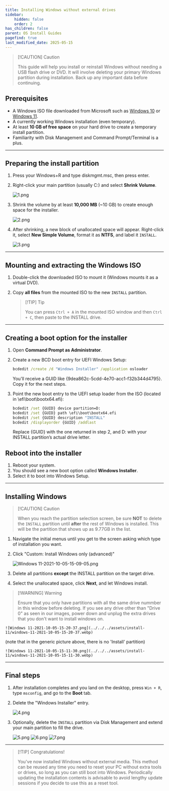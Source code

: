 ```yaml
---
title: Installing Windows without external drives
sidebar:
    hidden: false
    order: 2
has_children: false
parent: OS Install Guides
pagefind: true
last_modified_date: 2025-05-15
---
```


> [!CAUTION] Caution  
>
> This guide will help you install or reinstall Windows without needing a USB flash drive or DVD. It will involve deleting your primary Windows partition during installation. Back up any important data before continuing.

## Prerequisites

* A Windows ISO file downloaded from Microsoft such as [Windows 10](https://www.microsoft.com/software-download/windows10) or [Windows 11](https://www.microsoft.com/software-download/windows11).
* A currently working Windows installation (even temporary).
* At least **10 GB of free space** on your hard drive to create a temporary install partition.
* Familiarity with Disk Management and Command Prompt/Terminal is a plus.

---

## Preparing the install partition

1. Press your Windows+R and type diskmgmt.msc, then press enter.
2. Right-click your main partition (usually C:) and select **Shrink Volume**.

    ![1.png](../../../assets/windows-no-external/1.png)

3. Shrink the volume by at least **10,000 MB** (~10 GB) to create enough space for the installer.

    ![2.png](../../../assets/windows-no-external/2.png)

4. After shrinking, a new block of unallocated space will appear. Right-click it, select **New Simple Volume**, format it as **NTFS**, and label it `INSTALL`.

    ![3.png](../../../assets/windows-no-external/3.png)

---

## Mounting and extracting the Windows ISO

1. Double-click the downloaded ISO to mount it (Windows mounts it as a virtual DVD).
2. Copy **all files** from the mounted ISO to the new `INSTALL` partition.

    > [!TIP] Tip  
    >
    > You can press `Ctrl + A` in the mounted ISO window and then `Ctrl + C`, then paste to the INSTALL drive.

---

## Creating a boot option for the installer

1. Open **Command Prompt as Administrator**.


2. Create a new BCD boot entry for UEFI Windows Setup:

    ```cmd
    bcdedit /create /d "Windows Installer" /application osloader
    ```
    You'll receive a GUID like {9dea862c-5cdd-4e70-acc1-f32b344d4795}. Copy it for the next steps.
   

3. Point the new boot entry to the UEFI setup loader from the ISO (located in \efi\boot\bootx64.efi):

    ```cmd
    bcdedit /set {GUID} device partition=D:
    bcdedit /set {GUID} path \efi\boot\bootx64.efi
    bcdedit /set {GUID} description "INSTALL"
    bcdedit /displayorder {GUID} /addlast
    ```

    Replace {GUID} with the one returned in step 2, and D: with your INSTALL partition’s actual drive letter.


## Reboot into the installer

1. Reboot your system.
2. You should see a new boot option called **Windows Installer**.
3. Select it to boot into Windows Setup.


---

## Installing Windows

> [!CAUTION] Caution
>
> When you reach the partition selection screen, be sure **NOT** to delete the `INSTALL` partition until **after** the rest of Windows is installed. This will be the partition that shows up as 9.77GB in the list.

1. Navigate the initial menus until you get to the screen asking which type of installation you want.
2. Click "Custom: Install Windows only (advanced)"

     ![Windows 11-2021-10-05-15-09-05.png](../../../assets/install-11/windows-11-2021-10-05-15-09-05.webp)


3. Delete all partitions **except** the INSTALL partition on the target drive.
4. Select the unallocated space, click **Next**, and let Windows install.

> [!WARNING] Warning
>
> Ensure that you only have partitions with all the same drive nummber in this window before deleting. If you see any drive other than "Drive 0" as seen in our images, power down and unplug the extra drives that you don't want to install windows on.

    ![Windows 11-2021-10-05-15-20-37.png](../../../assets/install-11/windows-11-2021-10-05-15-20-37.webp)

(note that in the generic picture above, there is no 'Install' partition)

    ![Windows 11-2021-10-05-15-11-30.png](../../../assets/install-11/windows-11-2021-10-05-15-11-30.webp)


---

## Final steps

1. After installation completes and you land on the desktop, press `Win + R`, type `msconfig`, and go to the **Boot** tab.
2. Delete the "Windows Installer" entry.

    ![4.png](../../../assets/windows-no-external/4.png)

3. Optionally, delete the `INSTALL` partition via Disk Management and extend your main partition to fill the drive.

    ![5.png](../../../assets/windows-no-external/5.png)
    ![6.png](../../../assets/windows-no-external/6.png)
    ![7.png](../../../assets/windows-no-external/7.png)

---

> [!TIP] Congratulations!
>
> You've now installed Windows without external media. This method can be reused any time you need to reset your PC without extra tools or drives, so long as you can still boot into Windows. Periodically updating the installation contents is advisable to avoid lengthy update sessions if you decide to use this as a reset tool.
